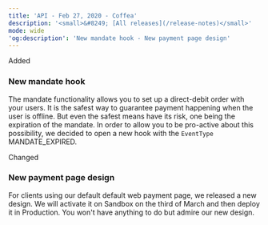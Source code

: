 ```yaml
---
title: 'API - Feb 27, 2020 - Coffea'  
description: '<small>&#8249; [All releases](/release-notes)</small>'  
mode: wide  
'og:description': 'New mandate hook - New payment page design'  
---
```

  
  <div class="pill pill-green rn-pill">Added</div> 
  
### New mandate hook  

The mandate functionality allows you to set up a direct-debit order with your users. It is the safest way to guarantee payment happening when the user is offline. But even the safest means have its risk, one being the expiration of the mandate. In order to allow you to be pro-active about this possibility, we decided to open a new hook with the `EventType` MANDATE_EXPIRED.  
  <div class="pill pill-blue rn-pill">Changed</div> 
  
### New payment page design  

For clients using our default default web payment page, we released a new design. We will activate it on Sandbox on the third of March and then deploy it in Production. You won't have anything to do but admire our new design.